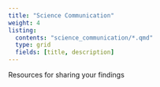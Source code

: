 ```yaml
---
title: "Science Communication"
weight: 4
listing:
  contents: "science_communication/*.qmd"
  type: grid
  fields: [title, description]
---
```


Resources for sharing your findings